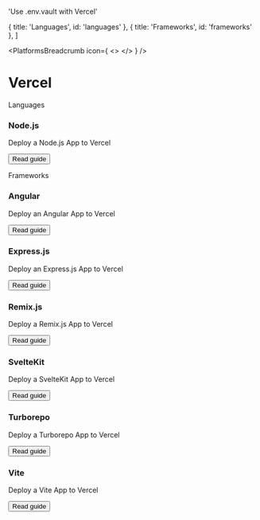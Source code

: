 

  'Use .env.vault with Vercel'

  { title: 'Languages', id: 'languages' },
  { title: 'Frameworks', id: 'frameworks' },
]

<PlatformsBreadcrumb icon={
  <>
    <VercelIcon className="h-9 w-9 text-[#000000] dark:invert"/>
  </>
} />
# Vercel
<GuideHeading lead={description} />

<div className="my-16 xl:max-w-none">
  <Heading level={2} id="languages">
    Languages
  </Heading>
  <div className="not-prose mt-4 grid grid-cols-1 gap-x-6 gap-y-10 border-t border-zinc-900/5 pt-10 dark:border-white/5 sm:grid-cols-2 xl:max-w-none xl:grid-cols-3">
    <div key="nodejs" className="flex flex-row-reverse gap-6">
      <div className="flex-auto">
        <h3 className="text-sm font-semibold text-zinc-900 dark:text-white">
          Node.js
        </h3>
        <p className="mt-1 text-sm text-zinc-600 dark:text-zinc-400">Deploy a Node.js App to Vercel</p>
        <p className="mt-1"><Button href="/docs/languages/nodejs/vercel" variant="text" arrow="right">Read guide</Button></p>
      </div>
      <NodeIcon className="h-9 w-9 text-[#339933]"/>
    </div>
  </div>
  <Heading level={2} id="frameworks">
    Frameworks
  </Heading>
  <div className="not-prose mt-4 grid grid-cols-1 gap-x-6 gap-y-10 border-t border-zinc-900/5 pt-10 dark:border-white/5 sm:grid-cols-2 xl:max-w-none xl:grid-cols-3">
    <div key="angular" className="flex flex-row-reverse gap-6">
      <div className="flex-auto">
        <h3 className="text-sm font-semibold text-zinc-900 dark:text-white">
          Angular
        </h3>
        <p className="mt-1 text-sm text-zinc-600 dark:text-zinc-400">Deploy an Angular App to Vercel</p>
        <p className="mt-4"><Button href="/docs/frameworks/angular/vercel" variant="text" arrow="right">Read guide</Button></p>
      </div>
      <AngularIcon className="h-9 w-9 text-[#DD0031]"/>
    </div>
    <div key="express" className="flex flex-row-reverse gap-6">
      <div className="flex-auto">
        <h3 className="text-sm font-semibold text-zinc-900 dark:text-white">
          Express.js
        </h3>
        <p className="mt-1 text-sm text-zinc-600 dark:text-zinc-400">Deploy an Express.js App to Vercel</p>
        <p className="mt-4"><Button href="/docs/frameworks/express/vercel" variant="text" arrow="right">Read guide</Button></p>
      </div>
      <ExpressIcon className="h-9 w-9 text-[#000000] dark:invert"/>
    </div>
    <div key="remix" className="flex flex-row-reverse gap-6">
      <div className="flex-auto">
        <h3 className="text-sm font-semibold text-zinc-900 dark:text-white">
          Remix.js
        </h3>
        <p className="mt-1 text-sm text-zinc-600 dark:text-zinc-400">Deploy a Remix.js App to Vercel</p>
        <p className="mt-4"><Button href="/docs/frameworks/remix/vercel" variant="text" arrow="right">Read guide</Button></p>
      </div>
      <RemixIcon className="h-9 w-9 text-[#000000] dark:invert"/>
    </div>
    <div key="svelte-kit" className="flex flex-row-reverse gap-6">
      <div className="flex-auto">
        <h3 className="text-sm font-semibold text-zinc-900 dark:text-white">
          SvelteKit
        </h3>
        <p className="mt-1 text-sm text-zinc-600 dark:text-zinc-400">Deploy a SvelteKit App to Vercel</p>
        <p className="mt-4"><Button href="/docs/frameworks/svelte-kit/vercel" variant="text" arrow="right">Read guide</Button></p>
      </div>
      <SvelteIcon className="h-9 w-9 text-[#FF3E00]"/>
    </div>
    <div key="turborepo" className="flex flex-row-reverse gap-6">
      <div className="flex-auto">
        <h3 className="text-sm font-semibold text-zinc-900 dark:text-white">
          Turborepo
        </h3>
        <p className="mt-1 text-sm text-zinc-600 dark:text-zinc-400">Deploy a Turborepo App to Vercel</p>
        <p className="mt-4"><Button href="/docs/frameworks/turborepo/vercel" variant="text" arrow="right">Read guide</Button></p>
      </div>
      <TurborepoIcon className="h-9 w-9 text-[#EF4444]"/>
    </div>
    <div key="vite" className="flex flex-row-reverse gap-6">
      <div className="flex-auto">
        <h3 className="text-sm font-semibold text-zinc-900 dark:text-white">
          Vite
        </h3>
        <p className="mt-1 text-sm text-zinc-600 dark:text-zinc-400">Deploy a Vite App to Vercel</p>
        <p className="mt-4"><Button href="/docs/frameworks/vite/vercel" variant="text" arrow="right">Read guide</Button></p>
      </div>
      <ViteIcon className="h-9 w-9 text-[#646CFF]"/>
    </div>
  </div>
</div>
